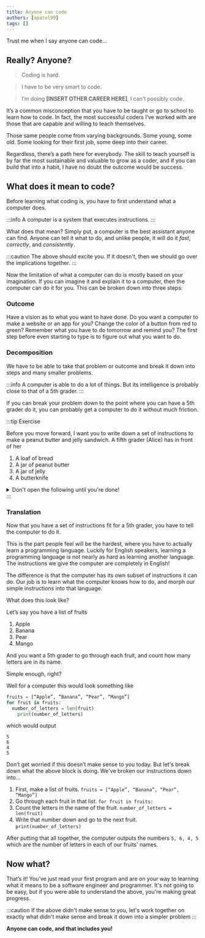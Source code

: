 ```yaml
---
title: Anyone can code
authors: [opatel99]
tags: []
---
```


Trust me when I say anyone can code...

<!--truncate-->

## Really? Anyone?
> Coding is hard.

> I have to be very smart to code.

> I’m doing **[INSERT OTHER CAREER HERE]**, I can’t possibly code.

It’s a common misconception that you have to be taught or go to school to learn how to code. In fact, the most successful coders I’ve worked with are those that are capable and willing to teach themselves.

Those same people come from varying backgrounds. Some young, some old. Some looking for their first job, some deep into their career.

Regardless, there’s a path here for everybody. The skill to teach yourself is by far the most sustainable and valuable to grow as a coder, and if you can build that into a habit, I have no doubt the outcome would be success.

## What does it mean to code?
Before learning what coding is, you have to first understand what a computer does.

:::info
A computer is a system that executes instructions.
:::

What does that mean? Simply put, a computer is the best assistant anyone can find. Anyone can tell it what to do, and unlike people, it will do it *fast*, *correctly*, and *consistently*.

:::caution
The above should excite you. If it doesn't, then we should go over the implications together.
:::

Now the limitation of what a computer can do is mostly based on your imagination. If you can imagine it and explain it to a computer, then the computer can do it for you. This can be broken down into three steps:

### Outcome
Have a vision as to what you want to have done. Do you want a computer to make a website or an app for you? Change the color of a button from red to green? Remember what you have to do tomorrow and remind you? The first step before even starting to type is to figure out what you want to do.

### Decomposition
We have to be able to take that problem or outcome and break it down into steps and many smaller problems.

:::info
A computer is able to do a lot of things. But its intelligence is probably close to that of a 5th grader.
:::

If you can break your problem down to the point where you can have a 5th grader do it, you can probably get a computer to do it without much friction.

:::tip Exercise

Before you move forward, I want you to write down a set of instructions to make a peanut butter and jelly sandwich. A fifth grader (Alice) has in front of her
1. A loaf of bread
2. A jar of peanut butter
3. A jar of jelly
4. A butterknife


<details>
  <summary>Don't open the following until you're done!</summary>
  <div>
    <p> Now take those set of instructions and imagine Alice listened to you, but took you extremely literally.</p>
    <p>Here’s an example:</p>
    <ol>
      <li>Get two slices of bread</li>
  <li>Spread peanut butter on one piece</li>
  <li>Spread jelly on another piece</li>
  <li>Put the slices of bread together</li>
    </ol>
    <br/>
    <p>Looks fine, right? Well, somehow Alice ended up with</p>
    <details>
    <summary>THIS!</summary>
      <img height="300" width="300" src="https://preview.redd.it/6dt6adhq7ce31.jpg?auto=webp&s=da72c8b774942b326f8f23e3ec7e8297f5812e32"/>
    </details>
    <p>What happened? Well I wasn’t specific enough. Remember, Alice is going to take every single instruction I give as literally as she can.</p>

<p>Alternatively, let’s say the jar of peanut butter is closed. She could have gotten stuck at Step 2 and just stopped because nobody told her to open the jar.</p>

<p>Keep working on the same exercise and each time you create a set of instructions, see where Alice can mess up and be more specific.</p>
  </div>
</details>
:::


### Translation
Now that you have a set of instructions fit for a 5th grader, you have to tell the computer to do it. 

This is the part people feel will be the hardest, where you have to actually learn a programming language. Luckily for English speakers, learning a programming language is not nearly as hard as learning another language. The instructions we give the computer are completely in English!

The difference is that the computer has its own subset of instructions it can do. Our job is to learn what the computer knows how to do, and morph our simple instructions into that language.

What does this look like?

Let’s say you have a list of fruits
1. Apple
2. Banana
3. Pear
4. Mango

And you want a 5th grader to go through each fruit, and count how many letters are in its name.

Simple enough, right?

Well for a computer this would look something like


```python
fruits = [“Apple”, “Banana”, “Pear”, “Mango”]
for fruit in fruits:
  number_of_letters = len(fruit)
	print(number_of_letters)
```

which would output

```
5
6
4
5
```

Don’t get worried if this doesn’t make sense to you today. But let's break down what the above block is doing. We've broken our instructions down into...
1. First, make a list of fruits. `fruits = [“Apple”, “Banana”, “Pear”, “Mango”]`
2. Go through each fruit in that list. `for fruit in fruits:`
3. Count the letters in the name of the fruit. `number_of_letters = len(fruit)`
4. Write that number down and go to the next fruit. `print(number_of_letters)`

After putting that all together, the computer outputs the numbers `5, 6, 4, 5` which are the number of letters in each of our fruits' names.


## Now what?
That’s it! You’ve just read your first program and are on your way to learning what it means to be a software engineer and programmer. It's not going to be easy, but if you were able to understand the above, you're making great progress.

:::caution
If the above didn't make sense to you, let's work together on exactly what didn't make sense and break it down into a simpler problem
:::

**Anyone can code, and that includes you!**